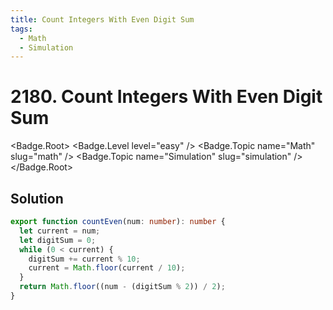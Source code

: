 ```yaml
---
title: Count Integers With Even Digit Sum
tags:
  - Math
  - Simulation
---
```


# 2180. Count Integers With Even Digit Sum

<Badge.Root>
  <Badge.Level level="easy" />
  <Badge.Topic name="Math" slug="math" />
  <Badge.Topic name="Simulation" slug="simulation" />
</Badge.Root>

## Solution

```typescript filename="solution.ts" copy
export function countEven(num: number): number {
  let current = num;
  let digitSum = 0;
  while (0 < current) {
    digitSum += current % 10;
    current = Math.floor(current / 10);
  }
  return Math.floor((num - (digitSum % 2)) / 2);
}
```

<ProblemLink
  codingSite="leetcode"
  href="https://leetcode.com/problems/count-integers-with-even-digit-sum"
  title="Count Integers With Even Digit Sum"
/>
